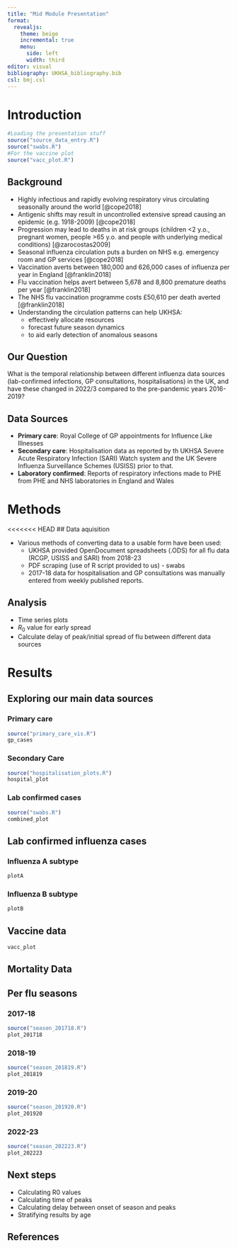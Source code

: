 ```yaml
---
title: "Mid Module Presentation"
format: 
  revealjs:
    theme: beige
    incremental: true
    menu: 
      side: left
      width: third
editor: visual
bibliography: UKHSA_bibliography.bib
csl: bmj.csl
---
```


# Introduction

```r
#Loading the presentation stuff
source("source_data_entry.R")
source("swabs.R")
#For the vaccine plot
source("vacc_plot.R")

```

## Background {.scrollable}

-   Highly infectious and rapidly evolving respiratory virus circulating seasonally around the world [@cope2018]
-   Antigenic shifts may result in uncontrolled extensive spread causing an epidemic (e.g. 1918-2009) [@cope2018]
-   Progression may lead to deaths in at risk groups (children \<2 y.o., pregnant women, people \>65 y.o. and people with underlying medical conditions) [@zarocostas2009]
-   Seasonal influenza circulation puts a burden on NHS e.g. emergency room and GP services [@cope2018]
-   Vaccination averts between 180,000 and 626,000 cases of influenza per year in England [@franklin2018]
-   Flu vaccination helps avert between 5,678 and 8,800 premature deaths per year [@franklin2018]
-   The NHS flu vaccination programme costs £50,610 per death averted [@franklin2018]
-   Understanding the circulation patterns can help UKHSA:
    -   effectively allocate resources
    -   forecast future season dynamics
    -   to aid early detection of anomalous seasons

## Our Question

What is the temporal relationship between different influenza data sources (lab-confirmed infections, GP consultations, hospitalisations) in the UK, and have these changed in 2022/3 compared to the pre-pandemic years 2016-2019?

## Data Sources

::: incremental
-   **Primary care**: Royal College of GP appointments for Influence Like Illnesses
-   **Secondary care**: Hospitalisation data as reported by th UKHSA Severe Acute Respiratory Infection (SARI) Watch system and the UK Severe Influenza Surveillance Schemes (USISS) prior to that.
-   **Laboratory confirmed**: Reports of respiratory infections made to PHE from PHE and NHS laboratories in England and Wales
:::

# Methods

<<<<<<< HEAD
## Data aquisition

-   Various methods of converting data to a usable form have been used:
    -   UKHSA provided OpenDocument spreadsheets (.ODS) for all flu data (RCGP, USISS and SARI) from 2018-23
    -   PDF scraping (use of R script provided to us) - swabs
    -   2017-18 data for hospitalisation and GP consultations was manually entered from weekly published reports.

## Analysis

-   Time series plots
-   $R_0$ value for early spread
-   Calculate delay of peak/initial spread of flu between different data sources


# Results

## Exploring our main data sources

::: panel-tabset
### Primary care

```r
source("primary_care_vis.R")
gp_cases
```

### Secondary Care

```r
source("hospitalisation_plots.R")
hospital_plot
```

### Lab confirmed cases

```r
source("swabs.R")
combined_plot
```
:::

## Lab confirmed influenza cases

::: panel-tabset
### Influenza A subtype

```r
plotA
```

### Influenza B subtype

```r

plotB
```
:::

## Vaccine data

```r
vacc_plot
```

## Mortality Data

## Per flu seasons

::: panel-tabset
### 2017-18

```r
source("season_201718.R")
plot_201718
```

### 2018-19

```r
source("season_201819.R")
plot_201819
```

### 2019-20

```r
source("season_201920.R")
plot_201920
```

### 2022-23

```r
source("season_202223.R")
plot_202223
```
:::

## Next steps

-   Calculating R0 values
-   Calculating time of peaks
-   Calculating delay between onset of season and peaks
-   Stratifying results by age

## References

